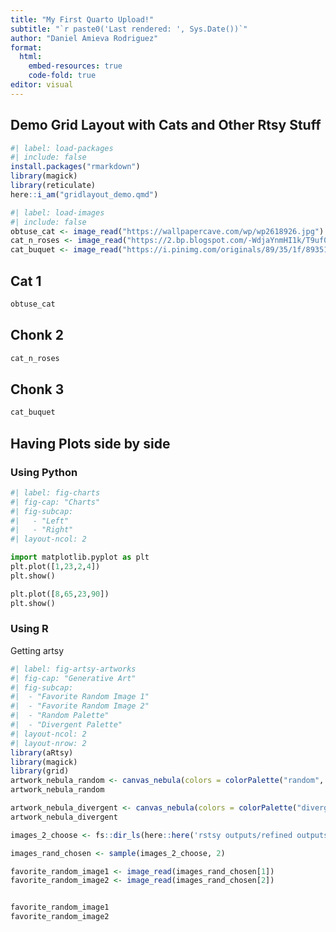 ```yaml
---
title: "My First Quarto Upload!"
subtitle: "`r paste0('Last rendered: ', Sys.Date())`"
author: "Daniel Amieva Rodriguez"
format: 
  html:
    embed-resources: true
    code-fold: true
editor: visual
---
```


## Demo Grid Layout with Cats and Other Rtsy Stuff

```r
#| label: load-packages
#| include: false
install.packages("rmarkdown")
library(magick)
library(reticulate)
here::i_am("gridlayout_demo.qmd")
```

```r
#| label: load-images
#| include: false
obtuse_cat <- image_read("https://wallpapercave.com/wp/wp2618926.jpg")
cat_n_roses <- image_read("https://2.bp.blogspot.com/-WdjaYnmHI1k/T9uf0rOp3gI/AAAAAAAAAEQ/fQ_FjVKRlmA/s1600/Cute-Cats-011.jpg")
cat_buquet <- image_read("https://i.pinimg.com/originals/89/35/1f/89351f7cba1f094ffb8ecd6476a90e7f.jpg")
```

::: {#tab-cats .panel-tabset}
## Cat 1

```r
obtuse_cat
```

## Chonk 2

```r
cat_n_roses
```

## Chonk 3

```r
cat_buquet
```
:::

## Having Plots side by side

### Using Python

```python
#| label: fig-charts
#| fig-cap: "Charts"
#| fig-subcap: 
#|   - "Left"
#|   - "Right"
#| layout-ncol: 2

import matplotlib.pyplot as plt
plt.plot([1,23,2,4])
plt.show()

plt.plot([8,65,23,90])
plt.show()
```

### Using R

Getting artsy

```r
#| label: fig-artsy-artworks
#| fig-cap: "Generative Art"
#| fig-subcap: 
#|  - "Favorite Random Image 1"
#|  - "Favorite Random Image 2"
#|  - "Random Palette"
#|  - "Divergent Palette"
#| layout-ncol: 2
#| layout-nrow: 2
library(aRtsy)
library(magick)
library(grid)
artwork_nebula_random <- canvas_nebula(colors = colorPalette("random", n=8))
artwork_nebula_random

artwork_nebula_divergent <- canvas_nebula(colors = colorPalette("divergent", n=4))
artwork_nebula_divergent

images_2_choose <- fs::dir_ls(here::here('rstsy outputs/refined outputs'))

images_rand_chosen <- sample(images_2_choose, 2)

favorite_random_image1 <- image_read(images_rand_chosen[1])
favorite_random_image2 <- image_read(images_rand_chosen[2])


favorite_random_image1
favorite_random_image2
```
